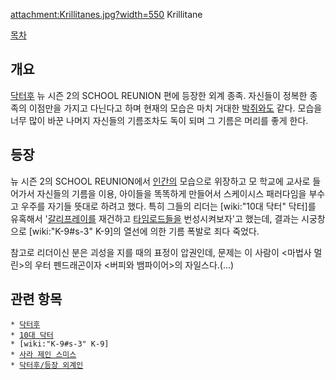 attachment:Krillitanes.jpg?width=550
Krillitane

[[목차]]
== 개요 ==
[[닥터후]] 뉴 시즌 2의 SCHOOL REUNION 편에 등장한 외계 종족.
자신들이 정복한 종족의 이점만을 가지고 다닌다고 하며 현재의 모습은 마치 거대한 [[박쥐]]와도 같다. 모습을 너무 많이 바꾼 나머지 자신들의 기름조차도 독이 되며 그 기름은 머리를 좋게 한다.

== 등장 ==
뉴 시즌 2의 SCHOOL REUNION에서 [[인간]]의 모습으로 위장하고 모 학교에 교사로 들어가서 자신들의 기름을 이용, 아이들을 똑똑하게 만들어서 스케이시스 패러다임을 부수고 우주를 자기들 뜻대로 하려고 했다. 특히 그들의 리더는 [wiki:"10대 닥터" 닥터]를 유혹해서 '[[갈리프레이]]를 재건하고 [[타임로드]]들을 번성시켜보자'고 했는데, 결과는 시궁창으로 [wiki:"K-9#s-3" K-9]의 열선에 의한 기름 폭발로 죄다 죽었다.

참고로 리더이신 분은 괴성을 지를 때의 표정이 압권인데, 문제는 이 사람이 <마법사 멀린>의 우터 펜드래곤이자 <버피와 뱀파이어>의 자일스다.(...)

== 관련 항목 ==
 * [[닥터후]]
 * [[10대 닥터]]
 * [wiki:"K-9#s-3" K-9]
 * [[사라 제인 스미스]]
 * [[닥터후/등장 외계인]]
